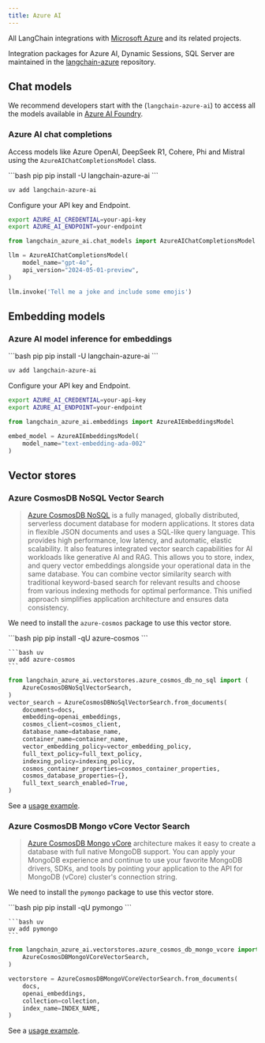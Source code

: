 ```yaml
---
title: Azure AI
---
```


All LangChain integrations with [Microsoft Azure](https://azure.microsoft.com/) and its related projects.

Integration packages for Azure AI, Dynamic Sessions, SQL Server are maintained in
the [langchain-azure](https://github.com/langchain-ai/langchain-azure) repository.

## Chat models

We recommend developers start with the (`langchain-azure-ai`) to access all the models available in [Azure AI Foundry](https://learn.microsoft.com/en-us/azure/ai-studio/how-to/model-catalog-overview).

### Azure AI chat completions

Access models like Azure OpenAI, DeepSeek R1, Cohere, Phi and Mistral using the `AzureAIChatCompletionsModel` class.

<CodeGroup>
```bash pip
pip install -U langchain-azure-ai
```

```bash uv
uv add langchain-azure-ai
```
</CodeGroup>

Configure your API key and Endpoint.

```bash
export AZURE_AI_CREDENTIAL=your-api-key
export AZURE_AI_ENDPOINT=your-endpoint
```

```python
from langchain_azure_ai.chat_models import AzureAIChatCompletionsModel

llm = AzureAIChatCompletionsModel(
    model_name="gpt-4o",
    api_version="2024-05-01-preview",
)

llm.invoke('Tell me a joke and include some emojis')
```

## Embedding models

### Azure AI model inference for embeddings

<CodeGroup>
```bash pip
pip install -U langchain-azure-ai
```

```bash uv
uv add langchain-azure-ai
```
</CodeGroup>

Configure your API key and Endpoint.

```bash
export AZURE_AI_CREDENTIAL=your-api-key
export AZURE_AI_ENDPOINT=your-endpoint
```

```python
from langchain_azure_ai.embeddings import AzureAIEmbeddingsModel

embed_model = AzureAIEmbeddingsModel(
    model_name="text-embedding-ada-002"
)
```

## Vector stores

### Azure CosmosDB NoSQL Vector Search

> [Azure CosmosDB NoSQL](https://azure.microsoft.com/en-us/products/cosmos-db/) is a fully managed,
> globally distributed, serverless document database for modern applications. It stores data in flexible
> JSON documents and uses a SQL-like query language. This provides high performance, low latency, and automatic,
> elastic scalability. It also features integrated vector search capabilities for AI workloads
> like generative AI and RAG. This allows you to store, index, and query vector embeddings alongside
> your operational data in the same database. You can combine vector similarity search with traditional
> keyword-based search for relevant results and choose from various indexing methods for optimal performance.
> This unified approach simplifies application architecture and ensures data consistency.

We need to install the `azure-cosmos` package to use this vector store.

<CodeGroup>
    ```bash pip
    pip install -qU azure-cosmos
    ```

    ```bash uv
    uv add azure-cosmos
    ```
</CodeGroup>

```python
from langchain_azure_ai.vectorstores.azure_cosmos_db_no_sql import (
    AzureCosmosDBNoSqlVectorSearch,
)
vector_search = AzureCosmosDBNoSqlVectorSearch.from_documents(
    documents=docs,
    embedding=openai_embeddings,
    cosmos_client=cosmos_client,
    database_name=database_name,
    container_name=container_name,
    vector_embedding_policy=vector_embedding_policy,
    full_text_policy=full_text_policy,
    indexing_policy=indexing_policy,
    cosmos_container_properties=cosmos_container_properties,
    cosmos_database_properties={},
    full_text_search_enabled=True,
)
```

See a [usage example](/oss/integrations/vectorstores/azure_cosmos_db_no_sql).


### Azure CosmosDB Mongo vCore Vector Search

> [Azure CosmosDB Mongo vCore](https://learn.microsoft.com/en-us/azure/cosmos-db/mongodb/vcore/) architecture makes
it easy to create a database with full native MongoDB support. You can apply your MongoDB experience and continue
to use your favorite MongoDB drivers, SDKs, and tools by pointing your application to the API for MongoDB (vCore)
cluster's connection string.

We need to install the `pymongo` package to use this vector store.

<CodeGroup>
    ```bash pip
    pip install -qU pymongo
    ```

    ```bash uv
    uv add pymongo
    ```
</CodeGroup>

```python
from langchain_azure_ai.vectorstores.azure_cosmos_db_mongo_vcore import (
    AzureCosmosDBMongoVCoreVectorSearch,
)

vectorstore = AzureCosmosDBMongoVCoreVectorSearch.from_documents(
    docs,
    openai_embeddings,
    collection=collection,
    index_name=INDEX_NAME,
)
```

See a [usage example](/oss/integrations/vectorstores/azure_cosmos_db_mongo_vcore).
